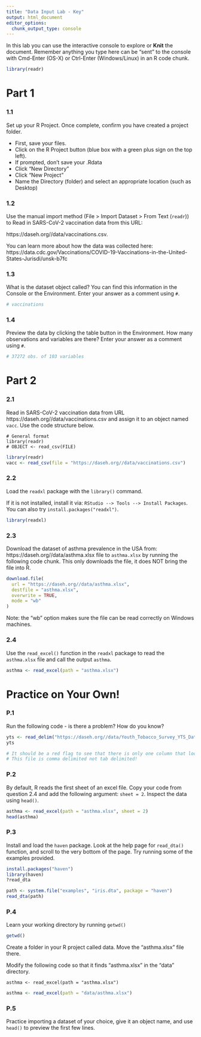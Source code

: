 ```yaml
---
title: "Data Input Lab - Key"
output: html_document
editor_options: 
  chunk_output_type: console
---
```


In this lab you can use the interactive console to explore or **Knit** the document. 
Remember anything you type here can be "sent" to the console with Cmd-Enter (OS-X) or Ctrl-Enter (Windows/Linux) in an R code chunk.

```r
library(readr)
```

# Part 1  

### 1.1 

Set up your R Project. Once complete, confirm you have created a project folder.

- First, save your files.
- Click on the R Project button (blue box with a green plus sign on the top left).
- If prompted, don't save your .Rdata
- Click "New Directory"
- Click "New Project"
- Name the Directory (folder) and select an appropriate location (such as Desktop)

### 1.2

Use the manual import method (File > Import Dataset > From Text (`readr`)) to Read in SARS-CoV-2 vaccination data from this URL:

https://daseh.org//data/vaccinations.csv. 

You can learn more about how the data was collected here: https://data.cdc.gov/Vaccinations/COVID-19-Vaccinations-in-the-United-States-Jurisdi/unsk-b7fc

### 1.3

What is the dataset object called? You can find this information in the Console or the Environment. Enter your answer as a comment using `#`.

```r
# vaccinations
```

### 1.4

Preview the data by clicking the table button in the Environment. How many observations and variables are there? Enter your answer as a comment using `#`.

```r
# 37272 obs. of 103 variables
```


# Part 2

### 2.1

Read in SARS-CoV-2 vaccination data from URL 
https://daseh.org//data/vaccinations.csv
and assign it to an object named `vacc`. Use the code structure below.

```
# General format
library(readr)
# OBJECT <- read_csv(FILE)
```

```r
library(readr)
vacc <- read_csv(file = "https://daseh.org//data/vaccinations.csv")
```

### 2.2

Load the `readxl` package with the `library()` command. 

If it is not installed, install it via: `RStudio --> Tools --> Install Packages`. You can also try `install.packages("readxl")`.

```r
library(readxl)
```

### 2.3

Download the dataset of asthma prevalence in the USA from: https://daseh.org//data/asthma.xlsx file to `asthma.xlsx` by running the following code chunk. This only downloads the file, it does NOT bring the file into R.

```r
download.file(
  url = "https://daseh.org//data/asthma.xlsx",
  destfile = "asthma.xlsx",
  overwrite = TRUE,
  mode = "wb"
)
```

Note: the "wb" option makes sure the file can be read correctly on Windows machines.

### 2.4

Use the `read_excel()` function in the `readxl` package to read the `asthma.xlsx` file and call the output `asthma`. 

```r
asthma <- read_excel(path = "asthma.xlsx")
```


# Practice on Your Own!

### P.1

Run the following code - is there a problem? How do you know?

```r
yts <- read_delim("https://daseh.org//data/Youth_Tobacco_Survey_YTS_Data.csv", delim = "\t")
yts
```

```r
# It should be a red flag to see that there is only one column that looks like: "YEAR,LocationAbbr,LocationDesc,TopicType,TopicDesc,MeasureDesc..."
# This file is comma delimited not tab delimited!
```

### P.2

By default, R reads the first sheet of an excel file. Copy your code from question 2.4 and add the following argument: `sheet = 2`. Inspect the data using `head()`.

```r
asthma <- read_excel(path = "asthma.xlsx", sheet = 2)
head(asthma)
```

### P.3

Install and load the `haven` package. Look at the help page for `read_dta()` function, and scroll to the very bottom of the page. Try running some of the examples provided.

```r
install.packages("haven")
library(haven)
?read_dta

path <- system.file("examples", "iris.dta", package = "haven")
read_dta(path)
```

### P.4 

Learn your working directory by running `getwd()`

```r
getwd()
```

Create a folder in your R project called data. Move the "asthma.xlsx" file there. 

Modify the following code so that it finds "asthma.xlsx" in the "data" directory.

```
asthma <- read_excel(path = "asthma.xlsx")
```

```r
asthma <- read_excel(path = "data/asthma.xlsx")
```

### P.5

Practice importing a dataset of your choice, give it an object name, and use `head()` to preview the first few lines.

